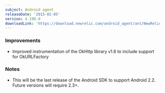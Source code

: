 ```yaml
---
subject: Android agent
releaseDate: '2015-02-05'
version: 4.190.0
downloadLink: 'https://download.newrelic.com/android_agent/ant/NewRelic_Android_Agent_4.190.0.zip'
---
```


### Improvements

* Improved instrumentation of the OkHttp library v1.6 to include support for OkURLFactory

### Notes

* This will be the last release of the Android SDK to support Android 2.2. Future versions will require 2.3+.
